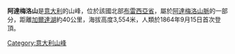 
{{Infobox Mountain
| 名稱 =阿達梅洛山
| 照片 =Mount Adamello from the West.jpg
| 照片說明 =阿達梅洛山
| 海拔 = {{convert|3554|m|ft|0}}
| 位置 = [[布雷西亞省|布雷西亞省]]
| 山脈 =[[阿達梅洛山脈|阿達梅洛山脈]]
| 相對高度 =
| 座標 =
| 地形圖 = 
| 類別 =
| 年齡 = 
| 最近噴發 =
| 首次登頂 = 1864年9月15日
| 最容易的攀登路線 =
| pushpin_map = 
| pushpin_map_caption = 
| latd= |latm= |lats= |latNS=
| longd= |longm= |longs= |longEW=
}}
'''阿達梅洛山'''是[[意大利|意大利]]的山峰，位於該國北部[[布雷西亞省|布雷西亞省]]，屬於[[阿達梅洛山脈|阿達梅洛山脈]]的一部分，距離[[加爾達湖|加爾達湖]]約40公里，海拔高度3,554米，人類於1864年9月15日首次登頂。

{{Italy-geo-stub}}
[[Category:意大利山峰|Category:意大利山峰]]